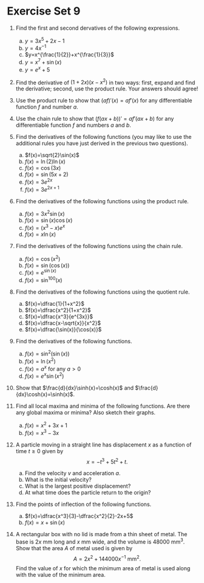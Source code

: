 # Exercise Set 9 {-}

1. Find the first and second dervatives of the following expressions.
    a. $y=3x^5+2x-1$
    a. $y=4x^{-1}$
    a. $y=x^{\frac{1}{2}}+x^{\frac{1}{3}}$
    a. $y=x^7+\sin(x)$
    a. $y=e^x+5$

1. Find the derivative of $(1+2x)(x-x^2)$ in two ways: first, expand and find the derivative; second, use the product rule. Your answers should agree!

1. Use the product rule to show that $(af)'(x)=af'(x)$ for any differentiable function $f$ and number $a$.

1. Use the chain rule to show that $(f(ax+b))'=af'(ax+b)$ for any differentiable function $f$ and numbers $a$ and $b$.

1. Find the derivatives of the following functions (you may like to use the additional rules you have just derived in the previous two questions).
    a. $f(x)=\sqrt{2}\sin(x)$
    a. $f(x)=\ln(2)\ln(x)$
    a. $f(x)=\cos(3x)$
    a. $f(x)=\sin(5x+2)$
    a. $f(x)=3e^{2x}$
    a. $f(x)=3e^{2x+1}$

1. Find the derivatives of the following functions using the product rule.
    a. $f(x)=3x^2\sin(x)$
    a. $f(x)=\sin(x)\cos(x)$
    a. $f(x)=(x^3-x)e^x$
    a. $f(x)=x\ln(x)$

1. Find the derivatives of the following functions using the chain rule.
    a. $f(x)=\cos(x^2)$
    a. $f(x)=\sin(\cos(x))$
    a. $f(x)=e^{\sin(x)}$
    a. $f(x)=\sin^{100}(x)$

1. Find the derivatives of the following functions using the quotient rule.
    a. $f(x)=\dfrac{1}{1+x^2}$
    a. $f(x)=\dfrac{x^2}{1+x^2}$
    a. $f(x)=\dfrac{x^3}{e^{3x}}$
    a. $f(x)=\dfrac{x-\sqrt{x}}{x^2}$
    a. $f(x)=\dfrac{\sin(x)}{\cos(x)}$

1. Find the derivatives of the following functions.

    a. $f(x)=\sin^2(\sin(x))$
    a. $f(x)=\ln(x^2)$
    a. $f(x)=a^x$ for any $a>0$
    a. $f(x)=e^x\sin(x^2)$

1. Show that $\frac{d}{dx}\sinh(x)=\cosh(x)$ and $\frac{d}{dx}\cosh(x)=\sinh(x)$.

1. Find all local maxima and minima of the following functions. Are there any global maxima or minima? Also sketch their graphs.
    a. $f(x)=x^2+3x+1$
    a. $f(x)=x^3-3x$

1. A particle moving in a straight line has displacement $x$ as a function of time $t\geq 0$ given by
    $$x=-t^{3}+5t^{2}+t.$$
    a. Find the velocity $v$ and acceleration $a$.
    a. What is the initial velocity?
    a. What is the largest positive displacement?
    a. At what time does the particle return to the origin?

1. Find the points of inflection of the following functions.
    a. $f(x)=\dfrac{x^3}{3}-\dfrac{x^2}{2}-2x+5$
    a. $f(x)=x+\sin(x)$

1. A rectangular box with no lid is made from a thin sheet of metal. The base is $2x\text{ mm}$ long and $x\text{ mm}$ wide, and the volume is $48000\text{ mm}^3$. Show that the area $A$ of metal used is given by
$$A=2x^2+144000x^{-1} \text{ mm}^2.$$
Find the value of $x$ for which the minimum area of metal is used along with the value of the minimum area.